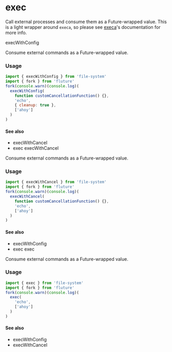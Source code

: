# exec

Call external processes and consume them as a Future-wrapped value. This is a light wrapper around `execa`, so please see [execa](https://github.com/sindresorhus/execa)'s documentation for more info.



execWithConfig

Consume external commands as a Future-wrapped value.

### Usage
```js
import { execWithConfig } from 'file-system'
import { fork } from 'fluture'
fork(console.warn)(console.log)(
  execWithConfig(
    function customCancellationFunction() {},
    'echo',
    { cleanup: true },
    ['ahoy']
  )
)
```

#### See also
 - execWithCancel
 - exec
execWithCancel

Consume external commands as a Future-wrapped value.

### Usage
```js
import { execWithCancel } from 'file-system'
import { fork } from 'fluture'
fork(console.warn)(console.log)(
  execWithCancel(
    function customCancellationFunction() {},
    'echo',
    ['ahoy']
  )
)
```

#### See also
 - execWithConfig
 - exec
exec

Consume external commands as a Future-wrapped value.

### Usage
```js
import { exec } from 'file-system'
import { fork } from 'fluture'
fork(console.warn)(console.log)(
  exec(
    'echo',
    ['ahoy']
  )
)
```

#### See also
 - execWithConfig
 - execWithCancel